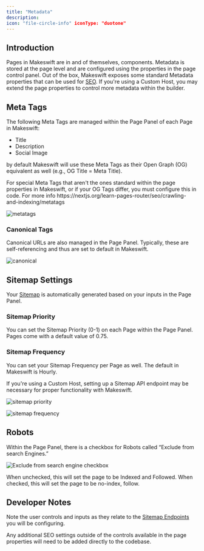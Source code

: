 ```yaml
---
title: "Metadata"
description:
icon: "file-circle-info" iconType: "duotone"
---
```


## Introduction

Pages in Makeswift are in and of themselves, components. Metadata is stored at the page level and are configured using the properties in the page control panel. Out of the box, Makeswift exposes some standard Metadata properties that can be used for [SEO](/product/SEO). If you're using a Custom Host, you may extend the page properties to control more metadata within the builder.

## **Meta Tags**

The following Meta Tags are managed within the Page Panel of each Page in Makeswift:

- Title
- Description
- Social Image

by default Makeswift will use these Meta Tags as their Open Graph (OG) equivalent as well (e.g., OG Title = Meta Title).

<Note>
For special Meta Tags that aren't the ones standard within the page properties in Makeswift, or if your OG Tags differ, you must configure this in code. For more info https://nextjs.org/learn-pages-router/seo/crawling-and-indexing/metatags

</Note>

![metatags](public/images/seo-Metadata/metatags.png)

### **Canonical Tags**

Canonical URLs are also managed in the Page Panel. Typically, these are self-referencing and thus are set to default in Makeswift.

![canonical](public/images/seo-metadata/canonical.png)

## Sitemap Settings

Your [Sitemap](/product/site/sitemaps) is automatically generated based on your inputs in the Page Panel.

### Sitemap Priority

You can set the Sitemap Priority (0-1) on each Page within the Page Panel. Pages come with a default value of 0.75.

### Sitemap Frequency

You can set your Sitemap Frequency per Page as well. The default in Makeswift is Hourly.

<Note>
If you're using a Custom Host, setting up a Sitemap API endpoint may be necessary for proper functionality with Makeswift.

</Note>

![sitemap priority](public/images/seo-metadata/sitemap-prio.png)

![sitemap frequency](public/images/seo-metadata/sitemap-freq.png)

## Robots

Within the Page Panel, there is a checkbox for Robots called “Exclude from search Engines.”

![Exclude from search engine checkbox](public/images/seo-metadata/robots.png)

When unchecked, this will set the page to be Indexed and Followed. When checked, this will set the page to be no-index, follow.

## Developer Notes

Note the user controls and inputs as they relate to the [Sitemap Endpoints](/developer/reference/client/get-sitemap) you will be configuring.

Any additional SEO settings outside of the controls available in the page properties will need to be added directly to the codebase.

